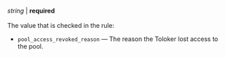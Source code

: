 _string_ \| **required**<br/><br/>The value that is checked in the rule:

- `pool_access_revoked_reason` — The reason the Toloker lost access to the pool.